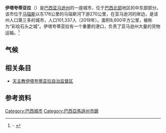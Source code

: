 {{coord|03|08|34|S|58|26|38|W|scale:30000|display=title}}
{{Infobox settlement
|name                   = 伊塔夸蒂亚拉
|native_name            =Itacoatiara
|settlement_type        = [[市镇_(巴西)|市镇]]
|official_name          = ''Município de Itacoatiara''
|image_skyline          = Itacoatiara,_Amazonas.jpg
|image_caption          = 
|nickname               = 
|image_flag             = Bandeira de Itacoatiara am.jpg
|image_seal             = Brasão de Itacoatiara am.jpg
|image_map              = Amazonas Municip Itacoatiara.svg
|mapsize                = 250px
|map_caption            = 在亚马孙州的位置
|motto                  = 
|pushpin_map            = Brazil
|pushpin_map_size       = 250
|pushpin_map_caption    = 在巴西的位置
|coordinates_display    = 
|coordinates_region     = BR
|subdivision_type       = 国家
|subdivision_type1      = 地区
|subdivision_type2      = 州
|subdivision_name       = {{flag|Brazil}}
|subdivision_name1      = [[巴西北部|北部大区]]
|subdivision_name2      = [[File:Bandeira_do_Amazonas.svg|border]] [[亚马逊州|亚马逊州]]
|leader_title           = 市长
|leader_name            = Antônio Peixoto de Oliveira<br>（[[劳工党_(巴西)|PT]]，2017 – 2020）
|established_title      = 成立日期
|established_date       = 1874年4月24日
|area_note              =
|area_magnitude         = 
|area_total_km2         = 8,891.993
|population_as_of       = 2019
|population_metro       = 101,337 
|area_metro_km2         = 
|population_footnotes   =
|population_total       = 
|population_note        =
|population_density_km2 =
|population_density_metro_km2 = 10.016
|population_demonym_title     = 
|population_demonym     = 
|timezone               = {{le|巴西时间|Time in Brazil|BRT}}
|utc_offset             = −4
|coordinates_type       = type:city
|latd                   = 03
|latm                   = 08
|lats                   = 34
|latNS                  = S
|longd                  = 58
|longm                  = 26
|longs                  = 38
|longEW                 = W
|elevation_m            = 40
|elevation_ft           = 
|postal_code_type       = 
|postal_code            = 
|website                = 
|maxtemp                = 
|mintemp                = 
|rainfall               = 
|footnotes              =
|area_code              = +55（92）
|blank_name             = [[柯本气候分类法|气候]]
|blank_info             = [[热带雨林气候|Af]]
}}
'''伊塔夸蒂亚拉'''（{{lang-pt|Itacoatiara}}）是[[巴西|巴西]][[亞馬遜州_(巴西)|亚马逊州]]的一座城市，位于[[巴西北部|巴西北部]]地区的中东部部分。该市位于[[马瑙斯|马瑙斯]]以东176公里的马瑙斯河下游270公里，在亚马逊河的岸边，是该州人口第三多的城市，人口101,337人（2019年）。面积8,600平方公里，被称为“彩绘石头之城”。伊塔夸蒂亚拉有一个重要的港口，负责了亚马逊州大量的货物运输。<ref>{{le|巴西地理和统计研究所|Brazilian Institute of Geography and Statistics|IBGE}} - {{cite web |url=http://www.ibge.gov.br/cidadesat/default.php |title=存档副本 |accessdate=2007-01-09 |deadurl=yes |archiveurl=https://web.archive.org/web/20080611095922/http://www.ibge.gov.br/cidadesat/default.php |archivedate=2008-06-11 }}</ref>

==气候==
{{Weather box
|location = 伊塔夸蒂亚拉（1981–2010年，极端数据1971年至今）
|metric first = yes
|single line = yes
|width = auto
|Jan record high C = 36.0
|Feb record high C = 36.2
|Mar record high C = 36.5
|Apr record high C = 37.0
|May record high C = 36.1
|Jun record high C = 36.0
|Jul record high C = 37.9
|Aug record high C = 36.8
|Sep record high C = 37.8
|Oct record high C = 38.8
|Nov record high C = 37.6
|Dec record high C = 38.6
|year record high C = 38.8
|Jan high C = 31.1
|Feb high C = 30.9
|Mar high C = 31.0
|Apr high C = 31.1
|May high C = 31.4
|Jun high C = 31.8
|Jul high C = 32.2
|Aug high C = 33.0
|Sep high C = 33.7
|Oct high C = 33.8
|Nov high C = 33.1
|Dec high C = 32.1
|year high C = 32.1
|Jan mean C = 26.1
|Feb mean C = 26.2
|Mar mean C = 26.3
|Apr mean C = 26.4
|May mean C = 26.7
|Jun mean C = 26.7
|Jul mean C = 26.8
|Aug mean C = 27.2
|Sep mean C = 27.9
|Oct mean C = 28.0
|Nov mean C = 27.5
|Dec mean C = 26.9
|year mean C = 26.9
|Jan low C = 22.5
|Feb low C = 22.6
|Mar low C = 22.6
|Apr low C = 22.7
|May low C = 23.0
|Jun low C = 22.7
|Jul low C = 22.6
|Aug low C = 22.8
|Sep low C = 23.1
|Oct low C = 23.3
|Nov low C = 23.2
|Dec low C = 23.0
|year low C = 22.8
|Jan record low C = 18.9
|Feb record low C = 18.8
|Mar record low C = 18.0
|Apr record low C = 17.5
|May record low C = 19.8
|Jun record low C = 19.0
|Jul record low C = 16.9
|Aug record low C = 18.4
|Sep record low C = 18.3
|Oct record low C = 19.2
|Nov record low C = 18.5
|Dec record low C = 18.8
|year record low C = 16.9
|precipitation colour = green
|Jan precipitation mm = 327.2
|Feb precipitation mm = 286.0
|Mar precipitation mm = 371.2
|Apr precipitation mm = 301.6
|May precipitation mm = 255.5
|Jun precipitation mm = 152.1
|Jul precipitation mm = 100.6
|Aug precipitation mm = 74.9
|Sep precipitation mm = 84.3
|Oct precipitation mm = 97.0
|Nov precipitation mm = 147.1
|Dec precipitation mm = 214.9
|year precipitation mm = 2412.4
|unit precipitation days = 1.0 mm
|Jan precipitation days = 18
|Feb precipitation days = 17
|Mar precipitation days = 20
|Apr precipitation days = 19
|May precipitation days = 18
|Jun precipitation days = 14
|Jul precipitation days = 10
|Aug precipitation days = 7
|Sep precipitation days = 7
|Oct precipitation days = 7
|Nov precipitation days = 8
|Dec precipitation days = 12
|year precipitation days = 
|Jan humidity = 87.7
|Feb humidity = 87.3
|Mar humidity = 87.8
|Apr humidity = 87.9
|May humidity = 87.2
|Jun humidity = 85.2
|Jul humidity = 82.7
|Aug humidity = 81.3
|Sep humidity = 79.7
|Oct humidity = 79.3
|Nov humidity = 81.6
|Dec humidity = 84.4
|year humidity = 84.3
|Jan sun = 106.2
|Feb sun = 99.2
|Mar sun = 92.1
|Apr sun = 103.8
|May sun = 124.4
|Jun sun = 154.9
|Jul sun = 202.6
|Aug sun = 202.7
|Sep sun = 187.4
|Oct sun = 173.6
|Nov sun = 136.8
|Dec sun = 127.4
|year sun = 1704.3
|source 1 = 国家气象研究所<ref name=INMET>{{cite web
| url = http://www.inmet.gov.br/portal/index.php?r=clima/normaisclimatologicas
| title = Normais Climatológicas Do Brasil 1981–2010
| publisher = Instituto Nacional de Meteorologia
| language = pt
| accessdate = 2018-10-26
| archive-date = 2018-12-25
| archive-url = https://web.archive.org/web/20181225043803/http://www.inmet.gov.br/portal/index.php?r=clima%2FnormaisClimatologicas%20
| dead-url = no
}}</ref>
|source 2 = 气象气候（极端高温和低温记录）<ref name = meteoclimat>
{{cite web 
| url = http://meteo-climat-bzh.dyndns.org/station-1321-Itacoatiara.php
| title = Station Itacoatiara
| publisher = Meteo Climat 
|language = fr 
| accessdate = 2018-10-26}}</ref>
}}

== 相关条目 ==
*[[天主教伊塔夸蒂亚拉自治监督区|天主教伊塔夸蒂亚拉自治监督区]]

== 参考资料 ==
{{reflist}} 

[[Category:巴西城市|Category:巴西城市]]
[[Category:巴西亞馬遜州市鎮|Category:巴西亞馬遜州市鎮]]
{{巴西亞馬遜州市鎮}}